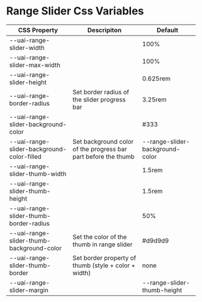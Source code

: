 
<Meta title="Components/form fields/RangeSlider/Css Variables" />

# Range Slider Css Variables

| CSS Property                               | Descripiton                                                    | Default                         |
| ------------------------------------------ | -------------------------------------------------------------- | ------------------------------- |
| --uai-range-slider-width                   |                                                                | 100%                            |
| --uai-range-slider-max-width               |                                                                | 100%                            |
| --uai-range-slider-height                  |                                                                | 0.625rem                        |
| --uai-range-border-radius                  | Set border radius of the slider progress bar                   | 3.25rem                         |
| --uai-range-slider-background-color        |                                                                | #333                            |
| --uai-range-slider-background-color-filled | Set background color of the progress bar part before the thumb | --range-slider-background-color |
| --uai-range-slider-thumb-width             |                                                                | 1.5rem                          |
| --uai-range-slider-thumb-height            |                                                                | 1.5rem                          |
| --uai-range-slider-thumb-border-radius     |                                                                | 50%                             |
| --uai-range-slider-thumb-background-color  | Set the color of the thumb in range slider                     | #d9d9d9                         |
| --uai-range-slider-thumb-border            | Set border property of thumb (style + color + width)           | none                            |
| --uai-range-slider-margin                  |                                                                | --range-slider-thumb-height     |
